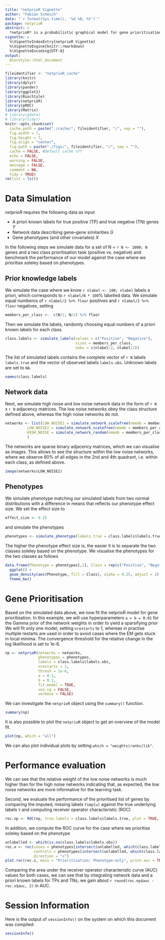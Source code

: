 ```yaml
---
title: "netprioR Vignette"
author: "Fabian Schmich"
date: "`r format(Sys.time(), '%d %B, %Y')`"
package: netprioR
abstract: >
  *netprioR* is a probabilistic graphical model for gene prioritisation. The model integrates network data, such as protein--protein interaction networks or co-expression networks, gene phenotypes, e.g. from perturbation experiments, as well as prior knowledge about a priori known true positives and true negatives for a prioritisation task. The goal of the model is to provide a robust prioritisation (i.e. ranked list) of genes accounting for all dependencies in the input data. Parameter inference and imputation of hidden data is performed in an Expectation Maximisation (EM) framework. Here, we showcase the functionality of the netprioR package on simulated data.
vignette: >
  %\VignetteIndexEntry{netprioR Vignette}
  %\VignetteEngine{knitr::rmarkdown}
  %\VignetteEncoding{UTF-8}  
output:
  BiocStyle::html_document
---
```

```r
fileidentifier <- "netprioR_cache"
library(knitr)
library(dplyr)
library(pander)
library(ggplot2)
library(BiocStyle)
library(netprioR)
library(pROC)
library(Matrix)
# library(gdata)
# library(tidyr)
knitr::opts_chunk$set(
  cache.path = paste("./cache/", fileidentifier, "/", sep = ""),
  fig.width = 7,
  fig.height = 7,
  fig.align = "center",
  fig.path = paste("./figs/", fileidentifier, "/", sep = ""),
  cache = FALSE, #Default cache off
  echo = FALSE,
  warning = FALSE, 
  message = FALSE,
  comment = NA,
  tidy = TRUE)
rm(list = ls())
```


# Data Simulation
*netprioR* requires the following data as input

- A priori known labels for true positive (TP) and true negative (TN) genes $Y$
- Network data describing gene--gene similarities $G$
- Gene phenotypes (and other covariates) $X$

In the following steps we simulate data for a set of N = `r N <- 1000; N` genes 
and a two class prioritisation task (positive vs. negative) and benchmark the performance
of our model against the case where we prioritise soleley based on phenotypes.


## Prior knowledge labels
We simulate the case where we know `r nlabel <- 100; nlabel` labels a priori, which corresponds
to `r nlabel/N * 100`% labelled data. We simulate equal numberos of `r nlabel/2 %>% floor` positives and 
`r nlabel/2 %>% floor` negatives, setting
```r
members_per_class <-  c(N/2, N/2) %>% floor
```
Then we simulate the labels, randomly choosing equal numbers of a priori known
labels for each class.
```r
class.labels <- simulate_labels(values = c("Positive", "Negative"), 
                                sizes = members_per_class, 
                                nobs = c(nlabel/2, nlabel/2))
```
The list of simulated labels contains the complete vector of `r N` labels `labels.true`
and the vector of observed labels `labels.obs`. Unknown labels are set to `NA`.
```r
names(class.labels)
```

## Network data
Next, we simulate high noise and low noise network data in the form of `r N` x `r N`
adjacency matrices. The low noise networks obey the class structure defined above, whereas
the high noise networks do not.
```r
networks <- list(LOW_NOISE1 = simulate_network_scalefree(nmemb = members_per_class, pclus = 0.8),
          LOW_NOISE2 = simulate_network_scalefree(nmemb = members_per_class, pclus = 0.8),
          HIGH_NOISE = simulate_network_random(nmemb = members_per_class, nnei = 1)
          )
```
The networks are sparse binary adjacency matrices, which we can visualise as images. 
This allows to see the structure within the low noise networks, where we observe 80% 
of all edges in the 2nd and 4th quadrant, i.e. within each class, as defined above.
```r
image(networks$LOW_NOISE1)
```

## Phenotypes
We simulate phenotype matching our simulated labels from two normal distributions
with a difference in means that reflects our phenotype effect size. We set the
effect size to 
```r
effect_size <- 0.25
```
and simulate the phenotypes
```r
phenotypes <- simulate_phenotype(labels.true = class.labels$labels.true, meandiff = effect_size, sd = 1)
```
The higher the phenotype effect size is, the easier it is to separate the two classes 
soleley based on the phenotype. We visualise the phenotypes for the two classes
as follows
```r
data.frame(Phenotype = phenotypes[,1], Class = rep(c("Positive", "Negative"), each = N/2)) %>%
  ggplot() +
  geom_density(aes(Phenotype, fill = Class), alpha = 0.25, adjust = 2) +
  theme_bw()
```

# Gene Prioritisation
Based on the simulated data above, we now fit the netprioR model for gene prioritisation.
In this example, we will use hyperparameters `a = b = 0.01` for the Gamma prior of the network
weights in order to yield a sparsifying prior We will fit only one model, setting `nrestarts` to 1, 
whereas in practise multiple restarts are used in order to avoid cases where the EM gets stuck
in local minima. The convergence threshold for the relative change in the log likelihood is set to
1e-6.
```r
np <- netprioR(networks = networks, 
               phenotypes = phenotypes, 
               labels = class.labels$labels.obs, 
               nrestarts = 1, 
               thresh = 1e-6, 
               a = 0.1, 
               b = 0.1,
               fit.model = TRUE,
               use.cg = FALSE,
               verbose = FALSE)
```

We can investigate the `netprioR` object using the `summary()` function.
```r
summary(np)
```

It is also possible to plot the `netprioR` object to get an overview of the model
fit.
```r
plot(np, which = "all")
```
We can also plot individual plots by setting `which = "weights|ranks|lik"`.



# Performance evaluation
We can see that the relative weight of the low noise networks is much higher than
for the high noise networks indicating that, as expected, the low noise networks
are more informative for the learning task.

Second, we evaluate the performance of the prioritised list of genes by comparing
the imputed, missing labels `Yimp[u]` against the true underlying labels `Y` and
computing receiver operator characteristic (ROC)
```r
roc.np <- ROC(np, true.labels = class.labels$labels.true, plot = TRUE, main = "Prioritisation: netprioR")
```

In addition, we compute the ROC curve for the case where we prioritise soleley
based on the phenotype
```r
unlabelled <- which(is.na(class.labels$labels.obs))
roc.x <- roc(cases = phenotypes[intersect(unlabelled, which(class.labels$labels.true == levels(class.labels$labels.true)[1])),1],
             controls = phenotypes[intersect(unlabelled, which(class.labels$labels.true == levels(class.labels$labels.true)[2])),1],
             direction = ">")
plot.roc(roc.x, main = "Prioritisation: Phenotype-only", print.auc = TRUE, print.auc.x = 0.2, print.auc.y = 0.1)
```

Comparing the area under the receiver operator characteristic curve (AUC) values for both
cases, we can see that by integrating network data and a priori known labels for TPs
and TNs, we gain about `r round(roc.np$auc - roc.x$auc, 2)` in AUC.


# Session Information
Here is the output of `sessionInfo()` on the system on which this document was compiled:
```r
sessionInfo()
```
